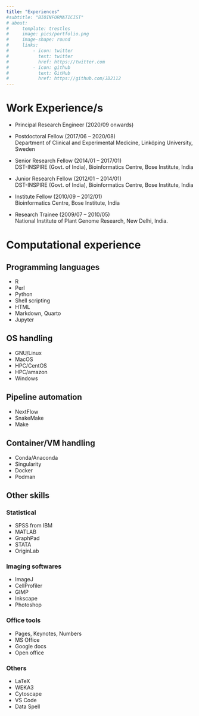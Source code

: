 ```yaml
---
title: "Experiences"
#subtitle: "BIOINFORMATICIST"
# about:
#     template: trestles
#     image: pics/portfolio.png
#     image-shape: round
#     links: 
#         - icon: twitter
#           text: twitter
#           href: https://twitter.com
#         - icon: github
#           text: GitHub
#           href: https://github.com/JD2112
---
```

# Work Experience/s
- Principal Research Engineer (2020/09 onwards) \

- Postdoctoral Fellow (2017/06 – 2020/08) \
    Department of Clinical and Experimental Medicine, Linköping University, Sweden

- Senior Research Fellow (2014/01 – 2017/01) \
DST-INSPIRE (Govt. of India), Bioinformatics Centre, Bose Institute, India

- Junior Research Fellow (2012/01 – 2014/01) \
DST-INSPIRE (Govt. of India), Bioinformatics Centre, Bose Institute, India

- Institute Fellow (2010/09 – 2012/01) \
Bioinformatics Centre, Bose Institute, India

- Research Trainee (2009/07 – 2010/05) \
National Institute of Plant Genome Research, New Delhi, India.

# Computational experience
## Programming languages
- R
- Perl
- Python
- Shell scripting 
- HTML
- Markdown, Quarto
- Jupyter

## OS handling
- GNU/Linux
- MacOS
- HPC/CentOS
- HPC/amazon
- Windows

## Pipeline automation
- NextFlow
- SnakeMake
- Make

## Container/VM handling
- Conda/Anaconda
- Singularity
- Docker
- Podman

## Other skills
### Statistical
- SPSS from IBM
- MATLAB
- GraphPad
- STATA
- OriginLab

### Imaging softwares
- ImageJ
- CellProfiler
- GIMP
- Inkscape
- Photoshop

### Office tools
- Pages, Keynotes, Numbers
- MS Office
- Google docs
- Open office

### Others
- LaTeX
- WEKA3
- Cytoscape
- VS Code
- Data Spell
